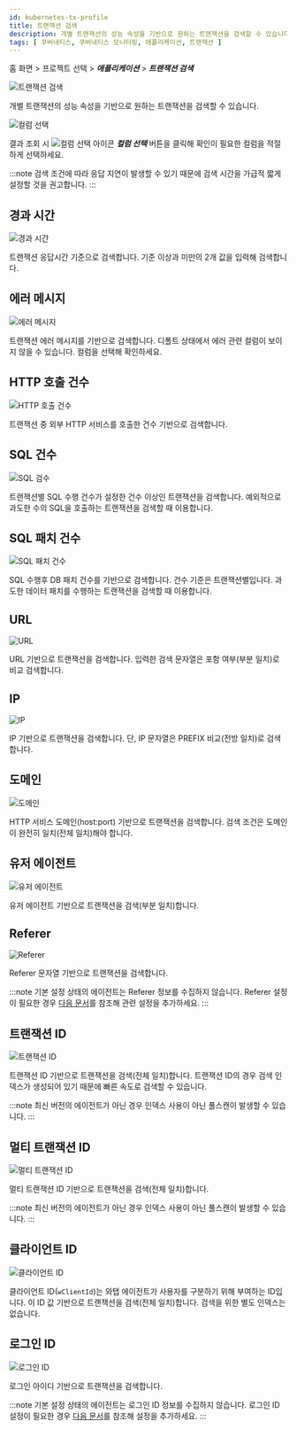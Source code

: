 ```yaml
---
id: kubernetes-tx-profile
title: 트랜잭션 검색
description: 개별 트랜잭션의 성능 속성을 기반으로 원하는 트랜잭션을 검색할 수 있습니다.
tags: [ 쿠버네티스, 쿠버네티스 모니터링, 애플리케이션, 트랜잭션 ]
---
```


홈 화면 > 프로젝트 선택 > ***애플리케이션*** > ***트랜잭션 검색***

![트랜잭션 검색](https://img.whatap.io/media/images/whatap_application_analysis_tx_profile.png)

개별 트랜잭션의 성능 속성을 기반으로 원하는 트랜잭션을 검색할 수 있습니다.

![컬럼 선택](https://img.whatap.io/media/images/whatap_application_analysis_tx_profile_column.png)

결과 조회 시 ![컬럼 선택 아이콘](/img/ico-column-set.svg) ***컬럼 선택*** 버튼을 클릭해 확인이 필요한 컬럼을 적절하게 선택하세요.

:::note
검색 조건에 따라 응답 지연이 발생할 수 있기 때문에 검색 시간을 가급적 짧게 설정할 것을 권고합니다.
:::

## 경과 시간

![경과 시간](https://img.whatap.io/media/images/whatap_application_analysis_tx_profile_time.png)

트랜잭션 응답시간 기준으로 검색합니다. 기준 이상과 미만의 2개 값을 입력해 검색합니다.

## 에러 메시지

![에러 메시지](https://img.whatap.io/media/images/whatap_application_analysis_tx_profile_error.png)

트랜잭션 에러 메시지를 기반으로 검색합니다. 디폴트 상태에서 에러 관련 컬럼이 보이지 않을 수 있습니다. 컬럼을 선택해 확인하세요.

## HTTP 호출 건수

![HTTP 호출 건수](https://img.whatap.io/media/images/whatap_application_analysis_tx_profile_http.png)

트랜잭션 중 외부 HTTP 서비스를 호출한 건수 기반으로 검색합니다.

## SQL 건수

![SQL 검수](https://img.whatap.io/media/images/whatap_application_analysis_tx_profile_sql.png)

트랜잭션별 SQL 수행 건수가 설정한 건수 이상인 트랜잭션을 검색합니다. 예외적으로 과도한 수의 SQL을 호출하는 트랜잭션을 검색할 때 이용합니다.

## SQL 패치 건수

![SQL 패치 건수](https://img.whatap.io/media/images/whatap_application_analysis_tx_profile_sqlfetch.png)

SQL 수행후 DB 패치 건수를 기반으로 검색합니다. 건수 기준은 트랜잭션별입니다. 과도한 데이터 패치를 수행하는 트랜잭션을 검색할 때 이용합니다.

## URL

![URL](https://img.whatap.io/media/images/whatap_application_analysis_tx_profile_url.png)

URL 기반으로 트랜잭션을 검색합니다. 입력한 검색 문자열은 포함 여부(부분 일치)로 비교 검색합니다.

## IP

![IP](https://img.whatap.io/media/images/whatap_application_analysis_tx_profile_ip.png)

IP 기반으로 트랜잭션을 검색합니다. 단, IP 문자열은 PREFIX 비교(전방 일치)로 검색합니다.

## 도메인

![도메인](https://img.whatap.io/media/images/whatap_application_analysis_tx_profile_domain.png)

HTTP 서비스 도메인(host:port) 기반으로 트랜잭션을 검색합니다. 검색 조건은 도메인이 완전히 일치(전체 일치)해야 합니다.

## 유저 에이전트

![유저 에이전트](https://img.whatap.io/media/images/whatap_application_analysis_tx_profile_useragent.png)

유저 에이전트 기반으로 트랜잭션을 검색(부분 일치)합니다. 

## Referer

![Referer](https://img.whatap.io/media/images/whatap_application_analysis_tx_profile_referer.png)

Referer 문자열 기반으로 트랜잭션을 검색합니다.

:::note
기본 설정 상태의 에이전트는 Referer 정보를 수집하지 않습니다. Referer 설정이 필요한 경우 [다음 문서](../analysis/analysis-apm-trs#stat-referer)를 참조해 관련 설정을 추가하세요.
:::

## 트랜잭션 ID

![트랜잭션 ID](https://img.whatap.io/media/images/whatap_application_analysis_tx_profile_tid.png)

트랜잭션 ID 기반으로 트랜잭션을 검색(전체 일치)합니다. 트랜잭션 ID의 경우 검색 인덱스가 생성되어 있기 때문에 빠른 속도로 검색할 수 있습니다.

:::note
최신 버전의 에이전트가 아닌 경우 인덱스 사용이 아닌 풀스캔이 발생할 수 있습니다.
:::

## 멀티 트랜잭션 ID

![멀티 트랜잭션 ID](https://img.whatap.io/media/images/whatap_application_analysis_tx_profile_mtid.png)

멀티 트랜잭션 ID 기반으로 트랜잭션을 검색(전체 일치)합니다.

:::note
최신 버전의 에이전트가 아닌 경우 인덱스 사용이 아닌 풀스캔이 발생할 수 있습니다.
:::

## 클라이언트 ID

![클라이언트 ID](https://img.whatap.io/media/images/whatap_application_analysis_tx_profile_clientid.png)

클라이언트 ID(`wClientId`)는 와탭 에이전트가 사용자를 구분하기 위해 부여하는 ID입니다. 이 ID 값 기반으로 트랜잭션을 검색(전체 일치)합니다. 검색을 위한 별도 인덱스는 없습니다.

## 로그인 ID

![로그인 ID](https://img.whatap.io/media/images/whatap_application_analysis_tx_profile_loginid.png)

로그인 아이디 기반으로 트랜잭션을 검색합니다.

:::note
기본 설정 상태의 에이전트는 로그인 ID 정보를 수집하지 않습니다. 로그인 ID 설정이 필요한 경우 [다음 문서](../apm/java-script-plugin#common-plugin)를 참조해 설정을 추가하세요.
:::
